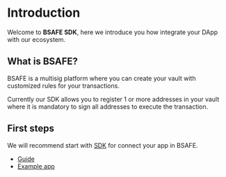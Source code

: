 # Introduction

Welcome to **BSAFE SDK**, here we introduce you how integrate your DApp with our ecosystem.

## What is BSAFE?

BSAFE is a multisig platform where you can create your vault with customized rules for your transactions.

Currently our SDK allows you to register 1 or more addresses in your vault where it is mandatory to sign all addresses to execute the transaction.

## First steps

We will recommend start with [SDK](/sdk/installation) for connect your app in BSAFE.

- [Guide](/sdk/installation)
- [Example app](https://github.com/infinitybase/bsafe-example)

